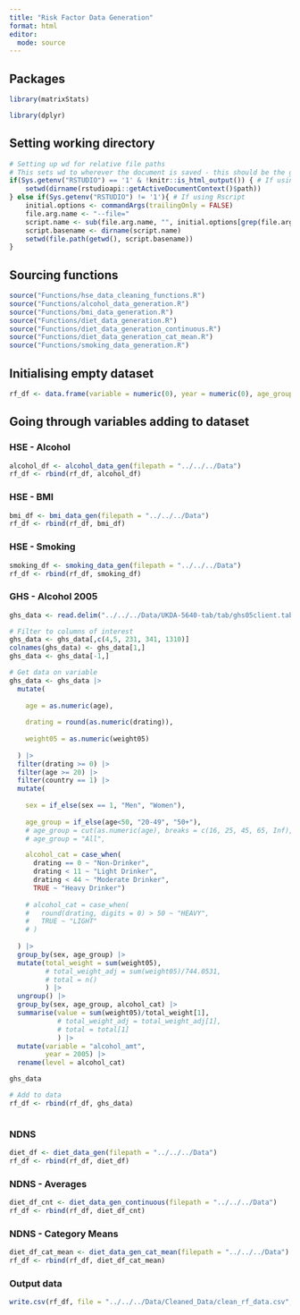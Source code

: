 ```yaml
---
title: "Risk Factor Data Generation"
format: html
editor:
  mode: source
---
```


## Packages
```r
library(matrixStats)

library(dplyr)

```

## Setting working directory
```r

# Setting up wd for relative file paths
# This sets wd to wherever the document is saved - this should be the github desktop folder
if(Sys.getenv("RSTUDIO") == '1' & !knitr::is_html_output()) { # If using Rstudio and not rendering
	setwd(dirname(rstudioapi::getActiveDocumentContext()$path))
} else if(Sys.getenv("RSTUDIO") != '1'){ # If using Rscript
	initial.options <- commandArgs(trailingOnly = FALSE)
	file.arg.name <- "--file="
	script.name <- sub(file.arg.name, "", initial.options[grep(file.arg.name, initial.options)])
	script.basename <- dirname(script.name)
	setwd(file.path(getwd(), script.basename))
}

```

## Sourcing functions
```r

source("Functions/hse_data_cleaning_functions.R")
source("Functions/alcohol_data_generation.R")
source("Functions/bmi_data_generation.R")
source("Functions/diet_data_generation.R")
source("Functions/diet_data_generation_continuous.R")
source("Functions/diet_data_generation_cat_mean.R")
source("Functions/smoking_data_generation.R")

```

## Initialising empty dataset
```r

rf_df <- data.frame(variable = numeric(0), year = numeric(0), age_group = character(0), sex = character(0), level = character(0), value = numeric(0))

```

## Going through variables adding to dataset

### HSE - Alcohol
```r

alcohol_df <- alcohol_data_gen(filepath = "../../../Data")
rf_df <- rbind(rf_df, alcohol_df)

```

### HSE - BMI
```r

bmi_df <- bmi_data_gen(filepath = "../../../Data")
rf_df <- rbind(rf_df, bmi_df)

```

### HSE - Smoking
```r

smoking_df <- smoking_data_gen(filepath = "../../../Data")
rf_df <- rbind(rf_df, smoking_df)

```

### GHS - Alcohol 2005
```r

ghs_data <- read.delim("../../../Data/UKDA-5640-tab/tab/ghs05client.tab", header = F)

# Filter to columns of interest
ghs_data <- ghs_data[,c(4,5, 231, 341, 1310)]
colnames(ghs_data) <- ghs_data[1,]
ghs_data <- ghs_data[-1,]

# Get data on variable
ghs_data <- ghs_data |>
  mutate(
    
    age = as.numeric(age),
    
    drating = round(as.numeric(drating)),
    
    weight05 = as.numeric(weight05)
     
  ) |>
  filter(drating >= 0) |>
  filter(age >= 20) |>
  filter(country == 1) |>
  mutate(
    
    sex = if_else(sex == 1, "Men", "Women"),
    
    age_group = if_else(age<50, "20-49", "50+"),
    # age_group = cut(as.numeric(age), breaks = c(16, 25, 45, 65, Inf), right = F),
    # age_group = "All",

    alcohol_cat = case_when(
      drating == 0 ~ "Non-Drinker",
      drating < 11 ~ "Light Drinker",
      drating < 44 ~ "Moderate Drinker",
      TRUE ~ "Heavy Drinker")
    
    # alcohol_cat = case_when(
    #   round(drating, digits = 0) > 50 ~ "HEAVY",
    #   TRUE ~ "LIGHT"
    # )
    
  ) |>
  group_by(sex, age_group) |>
  mutate(total_weight = sum(weight05), 
         # total_weight_adj = sum(weight05)/744.0531, 
         # total = n()
         ) |>
  ungroup() |>
  group_by(sex, age_group, alcohol_cat) |>
  summarise(value = sum(weight05)/total_weight[1],
            # total_weight_adj = total_weight_adj[1],
            # total = total[1]
            ) |>
  mutate(variable = "alcohol_amt",
         year = 2005) |>
  rename(level = alcohol_cat)

ghs_data

# Add to data
rf_df <- rbind(rf_df, ghs_data)



```

### NDNS
```r

diet_df <- diet_data_gen(filepath = "../../../Data")
rf_df <- rbind(rf_df, diet_df)

```

### NDNS - Averages
```r

diet_df_cnt <- diet_data_gen_continuous(filepath = "../../../Data")
rf_df <- rbind(rf_df, diet_df_cnt)

```

### NDNS - Category Means
```r

diet_df_cat_mean <- diet_data_gen_cat_mean(filepath = "../../../Data")
rf_df <- rbind(rf_df, diet_df_cat_mean)

```

### Output data
```r

write.csv(rf_df, file = "../../../Data/Cleaned_Data/clean_rf_data.csv", row.names = F)

```

